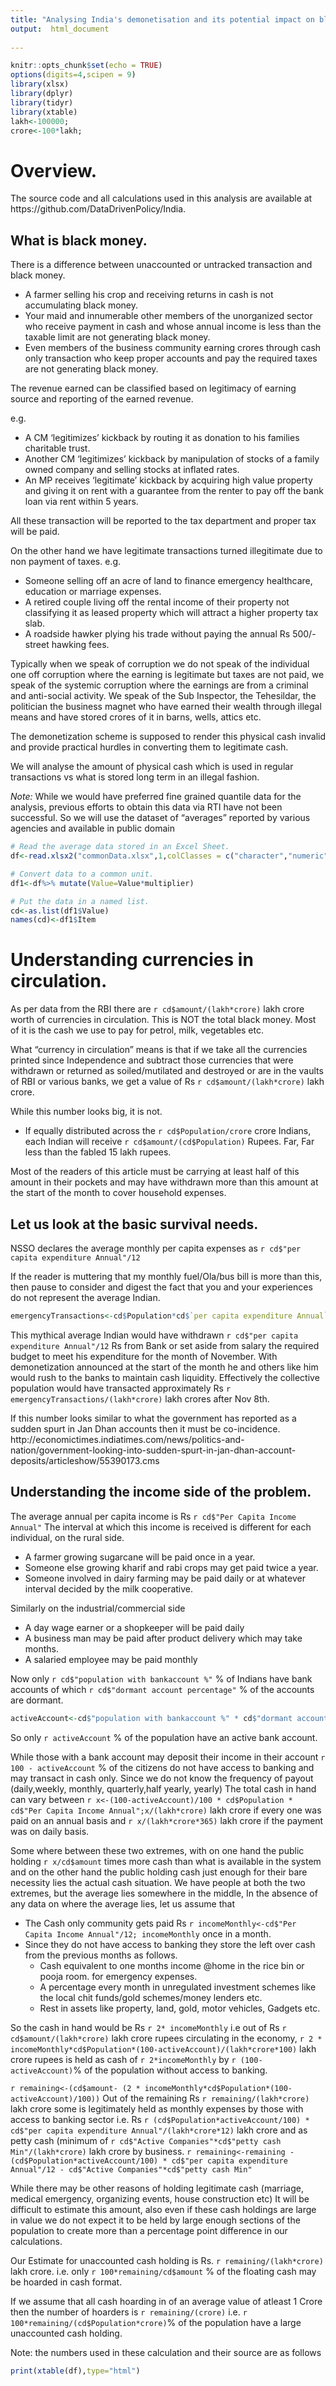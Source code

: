 ```yaml
---
title: "Analysing India's demonetisation and its potential impact on black money."
output:  html_document
  
---
```


```r
knitr::opts_chunk$set(echo = TRUE)
options(digits=4,scipen = 9)
library(xlsx)
library(dplyr)
library(tidyr)
library(xtable)
lakh<-100000;
crore<-100*lakh;
```
# Overview.
The source code and all calculations used in this analysis are available at https://github.com/DataDrivenPolicy/India.

## What is black money.

There is a difference between unaccounted or untracked transaction and black money. 

* A farmer selling his crop and receiving returns in cash is not accumulating black money.
* Your maid and innumerable other members of the unorganized sector who receive payment in cash and whose annual income is less than the taxable limit are not generating black money.
* Even members of the business community earning crores through cash only transaction who keep proper accounts and pay the required taxes are not generating black money.

The revenue earned can be classified based on legitimacy of earning source and reporting of the earned revenue. 

e.g.

* A CM 'legitimizes' kickback by routing it as donation to his families charitable trust.
* Another CM 'legitimizes' kickback by manipulation of stocks of a family owned company and selling stocks at inflated rates.
* An MP receives 'legitimate' kickback by acquiring high value property and giving it on rent with a guarantee from the renter to pay off the bank loan via rent within 5 years.

All these transaction will be reported to the tax department and proper tax will be paid.

On the other hand we have legitimate transactions turned illegitimate due to non payment of taxes.
e.g.

* Someone selling off an acre of land to finance emergency healthcare, education or marriage expenses.
* A retired couple living off the rental income of their property not classifying it as leased property which will attract a higher property tax slab.
* A roadside hawker plying his trade without paying the annual Rs 500/- street hawking fees.

Typically when we speak of corruption we do not speak of the individual one off corruption where the earning is legitimate but taxes are not paid, we speak of the systemic corruption where the earnings are from a criminal and anti-social activity. We speak of the Sub Inspector, the Tehesildar, the politician the business magnet who have earned their wealth through illegal means and have stored crores of it in barns, wells, attics etc.

The demonetization scheme is supposed to render this physical cash invalid and provide practical hurdles in converting them to legitimate cash.

We will analyse the amount of physical cash which is used in regular transactions vs what is stored long term in an illegal fashion.

*Note:* While we would have preferred fine grained quantile data for the analysis, previous efforts to obtain this data via RTI have not been successful. So we will use the dataset of "averages" reported by various agencies and available in public domain 

```r
# Read the average data stored in an Excel Sheet.
df<-read.xlsx2("commonData.xlsx",1,colClasses = c("character","numeric","numeric","character","character"))

# Convert data to a common unit.
df1<-df%>% mutate(Value=Value*multiplier)

# Put the data in a named list.
cd<-as.list(df1$Value)
names(cd)<-df1$Item
```

# Understanding currencies in circulation.

As per data from the RBI there are  `r cd$amount/(lakh*crore)` lakh crore worth of currencies in circulation. This is NOT the total black money. Most of it is the cash we use to pay for petrol, milk, vegetables etc.

What "currency in circulation" means is that if we take all the currencies printed since Independence and subtract those currencies that were withdrawn or returned as soiled/mutilated and destroyed or are in the vaults of RBI or various banks, we get a value of Rs `r cd$amount/(lakh*crore)` lakh crore.

While this number looks big, it is not.

* If equally distributed across the `r cd$Population/crore` crore Indians, each Indian will receive `r cd$amount/(cd$Population)` Rupees. Far, Far less than the fabled 15 lakh rupees.

Most of the readers of this article must be carrying at least half of this amount in their pockets and may have withdrawn more than this amount at the start of the month to cover household expenses.

## Let us look at the basic survival needs.

NSSO declares the average monthly per capita expenses as `r cd$"per capita expenditure Annual"/12` 

If the reader is muttering that my monthly fuel/Ola/bus bill is more than this, then pause to consider and digest the fact that you and your experiences do not represent the average Indian.

```r
emergencyTransactions<-cd$Population*cd$`per capita expenditure Annual`/12
```

This mythical average Indian would have withdrawn `r cd$"per capita expenditure Annual"/12` Rs from Bank or set aside from salary the required budget to meet his expenditure for the month of November. With demonetization announced at the start of the month he and others like him would rush to the banks to  maintain cash liquidity. Effectively the collective population would have transacted approximately Rs `r emergencyTransactions/(lakh*crore)` lakh crores after Nov 8th.

If this number looks similar to what the government has reported as a sudden spurt in Jan Dhan accounts then it must be co-incidence. http://economictimes.indiatimes.com/news/politics-and-nation/government-looking-into-sudden-spurt-in-jan-dhan-account-deposits/articleshow/55390173.cms 

## Understanding the income side of the problem.

The average annual per capita income is Rs `r cd$"Per Capita Income Annual"`
The interval at which this income is received is different for each individual, on the rural side.

* A farmer growing sugarcane will be paid once in a year.
* Someone else growing kharif and rabi crops may get paid twice a year.
* Someone involved in dairy farming may be paid daily or at whatever interval decided by the milk cooperative.

Similarly on the industrial/commercial side

* A day wage earner or a shopkeeper will be paid daily
* A business man may be paid after product delivery which may take months.
* A salaried employee may be paid monthly


Now  only `r cd$"population with bankaccount %"` % of Indians have bank accounts of which `r cd$"dormant account percentage"` % of the accounts are dormant.
```r
activeAccount<-cd$"population with bankaccount %" * cd$"dormant account percentage"/100
```
So only `r activeAccount` % of the population have an active bank account.

While those with a bank account may deposit their income in their account `r 100 - activeAccount` % of the citizens do not have access to banking and may transact in cash only. Since we do not know the frequency of payout (daily,weekly, monthly, quarterly,half yearly, yearly) The total cash in hand can vary between
`r x<-(100-activeAccount)/100 * cd$Population * cd$"Per Capita Income Annual";x/(lakh*crore)` lakh crore if every one was paid on an annual basis and `r x/(lakh*crore*365)` lakh crore if the payment was on daily basis.

Some where between these two extremes, with on one hand the public holding `r x/cd$amount` times more cash than what is available in the system and on the other hand the public holding cash just enough for their bare necessity lies the actual cash situation. We have people at both the two extremes, but the average lies somewhere in the middle, In the absence of any data on where the average lies, let us assume that 

* The Cash only community gets paid Rs `r incomeMonthly<-cd$"Per Capita Income Annual"/12; incomeMonthly` once in a month.
* Since they do not have access to banking they store the left over cash from the previous months as follows.
    *  Cash equivalent to one months income @home in the rice bin or pooja room. for emergency expenses.
    *  A percentage every month in unregulated investment schemes like the local chit funds/gold schemes/money lenders etc.
    *  Rest in assets like property, land, gold, motor vehicles, Gadgets etc.

So the cash in hand would be Rs `r 2* incomeMonthly` i.e out of Rs `r cd$amount/(lakh*crore)` lakh crore rupees circulating in the economy, `r 2 * incomeMonthly*cd$Population*(100-activeAccount)/(lakh*crore*100)` lakh crore rupees is held as cash of `r 2*incomeMonthly ` by `r (100-activeAccount)`% of the population without access to banking.

`r remaining<-(cd$amount- (2 * incomeMonthly*cd$Population*(100-activeAccount)/100))`
Out of the remaining Rs `r remaining/(lakh*crore)` lakh crore some is legitimately held as monthly expenses by those with access to banking sector i.e. Rs `r (cd$Population*activeAccount/100) * cd$"per capita expenditure Annual"/(lakh*crore*12)` lakh crore and as petty cash (minimum of `r cd$"Active Companies"*cd$"petty cash Min"/(lakh*crore)` lakh crore by business.
`r remaining<-remaining - (cd$Population*activeAccount/100) * cd$"per capita expenditure Annual"/12 - cd$"Active Companies"*cd$"petty cash Min" `

While there may be other reasons of holding legitimate cash (marriage, medical emergency, organizing events, house construction etc) It will be difficult to estimate this amount, also even if these cash holdings are large in value we do not expect it to be held by large enough sections of the population to create more than a percentage point difference in our calculations.

Our Estimate for unaccounted cash holding is Rs. `r remaining/(lakh*crore)` lakh crore.
i.e. only `r 100*remaining/cd$amount` % of the floating cash may be hoarded in cash format.

If we assume that all cash hoarding in of an average value of atleast 1 Crore then the number of hoarders is `r remaining/(crore)` i.e. `r 100*remaining/(cd$Population*crore)`% of the population have a large unaccounted cash holding.

Note: the numbers used in these calculation and their source are as follows
```r
print(xtable(df),type="html")
```

